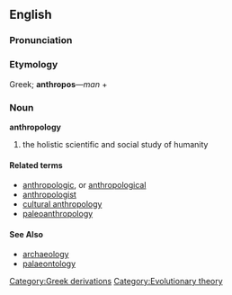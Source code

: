 ==English==

===Pronunciation===
{{substub}}

===Etymology===
{{etystub}}

Greek; '''anthropos'''&mdash;''man'' +

===Noun===
'''anthropology'''

# the holistic scientific and social study of humanity

====Related terms====
* [[anthropologic]], or [[anthropological]]
* [[anthropologist]]
* [[cultural anthropology]]
* [[paleoanthropology]]

====See Also====
* [[archaeology]]
* [[palaeontology]]

[[Category:Greek derivations]][[Category:Evolutionary theory]]